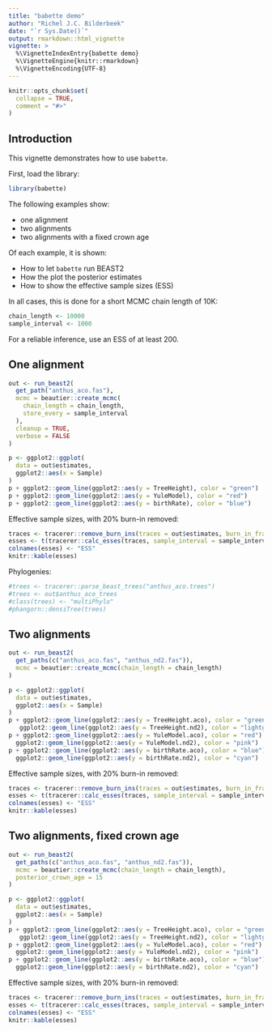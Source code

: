 ```yaml
---
title: "babette demo"
author: "Richel J.C. Bilderbeek"
date: "`r Sys.Date()`"
output: rmarkdown::html_vignette
vignette: >
  %\VignetteIndexEntry{babette demo}
  %\VignetteEngine{knitr::rmarkdown}
  %\VignetteEncoding{UTF-8}
---
```


```r
knitr::opts_chunk$set(
  collapse = TRUE,
  comment = "#>"
)
```

## Introduction

This vignette demonstrates how to use `babette`.

First, load the library:

```r
library(babette)
```

The following examples show:

 * one alignment
 * two alignments
 * two alignments with a fixed crown age

Of each example, it is shown:

 * How to let `babette` run BEAST2
 * How the plot the posterior estimates
 * How to show the effective sample sizes (ESS)
 
In all cases, this is done for a short MCMC chain length of 10K:

```r
chain_length <- 10000
sample_interval <- 1000
```

For a reliable inference, use an ESS of at least 200.

## One alignment

```r
out <- run_beast2(
  get_path("anthus_aco.fas"),
  mcmc = beautier::create_mcmc(
    chain_length = chain_length, 
    store_every = sample_interval
  ),
  cleanup = TRUE,
  verbose = FALSE
)
```

```r
p <- ggplot2::ggplot(
  data = out$estimates,
  ggplot2::aes(x = Sample)
) 
p + ggplot2::geom_line(ggplot2::aes(y = TreeHeight), color = "green")
p + ggplot2::geom_line(ggplot2::aes(y = YuleModel), color = "red")
p + ggplot2::geom_line(ggplot2::aes(y = birthRate), color = "blue")

```

Effective sample sizes, with 20% burn-in removed:

```r
traces <- tracerer::remove_burn_ins(traces = out$estimates, burn_in_fraction = 0.2)
esses <- t(tracerer::calc_esses(traces, sample_interval = sample_interval))
colnames(esses) <- "ESS"
knitr::kable(esses)
```

Phylogenies:

```r
#trees <- tracerer::parse_beast_trees("anthus_aco.trees")
#trees <- out$anthus_aco_trees
#class(trees) <- "multiPhylo"
#phangorn::densiTree(trees)
```

## Two alignments

```r
out <- run_beast2(
  get_paths(c("anthus_aco.fas", "anthus_nd2.fas")),
  mcmc = beautier::create_mcmc(chain_length = chain_length)
)
```

```r
p <- ggplot2::ggplot(
  data = out$estimates,
  ggplot2::aes(x = Sample)
) 
p + ggplot2::geom_line(ggplot2::aes(y = TreeHeight.aco), color = "green") +
   ggplot2::geom_line(ggplot2::aes(y = TreeHeight.nd2), color = "lightgreen")
p + ggplot2::geom_line(ggplot2::aes(y = YuleModel.aco), color = "red") +
  ggplot2::geom_line(ggplot2::aes(y = YuleModel.nd2), color = "pink")
p + ggplot2::geom_line(ggplot2::aes(y = birthRate.aco), color = "blue") + 
  ggplot2::geom_line(ggplot2::aes(y = birthRate.nd2), color = "cyan")

```

Effective sample sizes, with 20% burn-in removed:

```r
traces <- tracerer::remove_burn_ins(traces = out$estimates, burn_in_fraction = 0.2)
esses <- t(tracerer::calc_esses(traces, sample_interval = sample_interval))
colnames(esses) <- "ESS"
knitr::kable(esses)
```

## Two alignments, fixed crown age

```r
out <- run_beast2(
  get_paths(c("anthus_aco.fas", "anthus_nd2.fas")),
  mcmc = beautier::create_mcmc(chain_length = chain_length),
  posterior_crown_age = 15
)
```

```r
p <- ggplot2::ggplot(
  data = out$estimates,
  ggplot2::aes(x = Sample)
) 
p + ggplot2::geom_line(ggplot2::aes(y = TreeHeight.aco), color = "green") +
   ggplot2::geom_line(ggplot2::aes(y = TreeHeight.nd2), color = "lightgreen")
p + ggplot2::geom_line(ggplot2::aes(y = YuleModel.aco), color = "red") +
  ggplot2::geom_line(ggplot2::aes(y = YuleModel.nd2), color = "pink")
p + ggplot2::geom_line(ggplot2::aes(y = birthRate.aco), color = "blue") + 
  ggplot2::geom_line(ggplot2::aes(y = birthRate.nd2), color = "cyan")

```

Effective sample sizes, with 20% burn-in removed:

```r
traces <- tracerer::remove_burn_ins(traces = out$estimates, burn_in_fraction = 0.2)
esses <- t(tracerer::calc_esses(traces, sample_interval = sample_interval))
colnames(esses) <- "ESS"
knitr::kable(esses)
```
